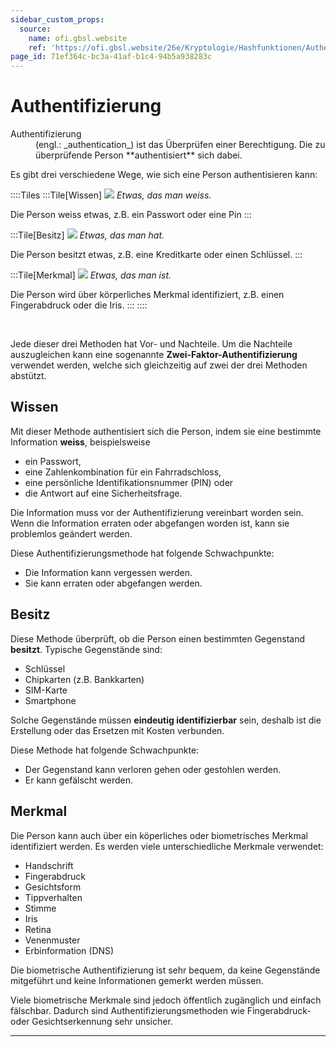 ```yaml
---
sidebar_custom_props:
  source:
    name: ofi.gbsl.website
    ref: 'https://ofi.gbsl.website/26e/Kryptologie/Hashfunktionen/Authentifizierung'
page_id: 71ef364c-bc3a-41af-b1c4-94b5a938283c
---
```



# Authentifizierung
<DefinitionList>
  <dt>Authentifizierung</dt>
  <dd>(engl.: _authentication_) ist das Überprüfen einer Berechtigung. Die zu überprüfende Person **authentisiert** sich dabei.</dd>
</DefinitionList>

Es gibt drei verschiedene Wege, wie sich eine Person authentisieren kann:

::::Tiles
:::Tile[Wissen]
![](img/password.jpg)
_Etwas, das man weiss._

Die Person weiss etwas, z.B. ein Passwort oder eine Pin
:::

:::Tile[Besitz]
![](img/keys.jpg)
_Etwas, das man hat._

Die Person besitzt etwas, z.B. eine Kreditkarte oder einen Schlüssel.
:::

:::Tile[Merkmal]
![](img/eye.jpg)
_Etwas, das man ist._

Die Person wird über körperliches Merkmal identifiziert, z.B. einen Fingerabdruck oder die Iris.
:::
::::

<br/>

Jede dieser drei Methoden hat Vor- und Nachteile. Um die Nachteile auszugleichen kann eine sogenannte **Zwei-Faktor-Authentifizierung** verwendet werden, welche sich gleichzeitig auf zwei der drei Methoden abstützt.

## Wissen
Mit dieser Methode authentisiert sich die Person, indem sie eine bestimmte Information **weiss**, beispielsweise

- ein Passwort,
- eine Zahlenkombination für ein Fahrradschloss,
- eine persönliche Identifikationsnummer (PIN) oder
- die Antwort auf eine Sicherheitsfrage.

Die Information muss vor der Authentifizierung vereinbart worden sein. Wenn die Information erraten oder abgefangen worden ist, kann sie problemlos geändert werden.

Diese Authentifizierungsmethode hat folgende Schwachpunkte:

- Die Information kann vergessen werden.
- Sie kann erraten oder abgefangen werden.

## Besitz
Diese Methode überprüft, ob die Person einen bestimmten Gegenstand **besitzt**. Typische Gegenstände sind:

- Schlüssel
- Chipkarten (z.B. Bankkarten)
- SIM-Karte
- Smartphone

Solche Gegenstände müssen **eindeutig identifizierbar** sein, deshalb ist die Erstellung oder das Ersetzen mit Kosten verbunden.

Diese Methode hat folgende Schwachpunkte:
- Der Gegenstand kann verloren gehen oder gestohlen werden.
- Er kann gefälscht werden.

## Merkmal
Die Person kann auch über ein köperliches oder biometrisches Merkmal identifiziert werden. Es werden viele unterschiedliche Merkmale verwendet:

- Handschrift
- Fingerabdruck
- Gesichtsform
- Tippverhalten
- Stimme
- Iris
- Retina
- Venenmuster
- Erbinformation (DNS)

Die biometrische Authentifizierung ist sehr bequem, da keine Gegenstände mitgeführt und keine Informationen gemerkt werden müssen.

Viele biometrische Merkmale sind jedoch öffentlich zugänglich und einfach fälschbar. Dadurch sind Authentifizierungsmethoden wie Fingerabdruck- oder Gesichtserkennung sehr unsicher.

---
